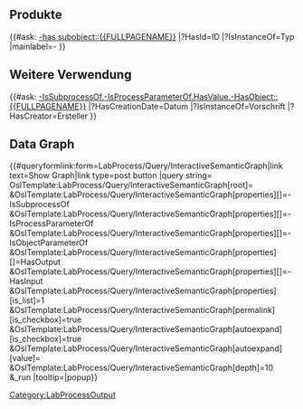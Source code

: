 <includeonly>
== Produkte ==
{{#ask: [[Category:LabProcessOutput]] [[-has subobject::{{FULLPAGENAME}}]]
<!-- |?HasWikiId=Wiki ID -->
|?HasId=ID
|?IsInstanceOf=Typ
|mainlabel=-
<!-- |@deferred -->
}}

== Weitere Verwendung ==
<!-- SuccessorProcess.-IsSubprocessOf.-IsProcessParameterOf.HasValue.-HasOutput.ThisProcess -->
{{#ask: [[-IsSubprocessOf.-IsProcessParameterOf.HasValue.-HasObject::{{FULLPAGENAME}}]]
|?HasCreationDate=Datum
|?IsInstanceOf=Vorschrift
|?HasCreator=Ersteller
}}

== Data Graph ==
{{#queryformlink:form=LabProcess/Query/InteractiveSemanticGraph|link text=Show Graph|link type=post button
|query string=
OslTemplate:LabProcess/Query/InteractiveSemanticGraph[root]={{FULLPAGENAME}}
&OslTemplate:LabProcess/Query/InteractiveSemanticGraph[properties][]=-IsSubprocessOf
&OslTemplate:LabProcess/Query/InteractiveSemanticGraph[properties][]=-IsProcessParameterOf
&OslTemplate:LabProcess/Query/InteractiveSemanticGraph[properties][]=-IsObjectParameterOf
&OslTemplate:LabProcess/Query/InteractiveSemanticGraph[properties][]=HasOutput
&OslTemplate:LabProcess/Query/InteractiveSemanticGraph[properties][]=-HasInput
&OslTemplate:LabProcess/Query/InteractiveSemanticGraph[properties][is_list]=1
&OslTemplate:LabProcess/Query/InteractiveSemanticGraph[permalink][is_checkbox]=true
&OslTemplate:LabProcess/Query/InteractiveSemanticGraph[autoexpand][is_checkbox]=true
&OslTemplate:LabProcess/Query/InteractiveSemanticGraph[autoexpand][value]=
&OslTemplate:LabProcess/Query/InteractiveSemanticGraph[depth]=10
&_run
|tooltip=|popup}}
</includeonly>